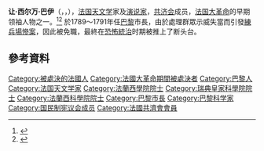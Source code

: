 {{Expand |time=2010-10-05T03:01:22+00:00 }} 
 
{{Infobox scientist
|name              = 让·西尔万·巴伊
|box_width         =
|image             =Jean-Sylvain Bailly--Louis-Pierre Deseine IMG 2257b.jpg
|image_width       =200px
|caption           =巴伊的半身像, {{link-en|路易-皮埃尔·迪塞纳|Louis-Pierre Deseine}}做
|birth_date        = {{birth date|1736|9|15|df=yes}}
|birth_place       = {{flag|Kingdom of France|name=法國}}[[巴黎|巴黎]]
|death_date        = {{death date and age|1793|11|12|1736|9|15|df=yes}}
|death_place       = {{flag|France|1790}}巴黎
|residence         =
|citizenship       =
|nationality       = [[法国|法国]]
|ethnicity         =
|field             = [[天文学|天文学]]
|work_institutions =
|alma_mater        =
|doctoral_advisor  =
|doctoral_students =
|known_for         =
|author_abbrev_bot =
|author_abbrev_zoo =
|influences        =  [[尼古拉·路易·拉卡伊|尼古拉·路易·拉卡伊]]
|influenced        =
|prizes            =
|religion          =
|footnotes         =
|signature         =
}}
'''让·西尔万·巴伊'''（{{lang-fr|Jean Sylvain Bailly}}，{{IPA-fr|ʒɑ̃ silvɛ̃ baji}}，{{bd|1736年|9月15日|1793年|11月12日|}}），[[法国|法国]][[天文学|天文学]]家及[[演说家|演说家]]，[[共济会|共济会]]成员，[[法国大革命|法国大革命]]的早期领袖人物之一。<ref>{{cite book|title=Dictionnaire universel de la Franc-Maçonnerie|first1= Monique|last1= Cara|first2=Jean-Marc|last2= Cara|first3= Marc |last3=Jode|language=fr|publisher=Larousse|date= 2011|isbn= 9782035861368}}</ref><ref>{{cite book|url=https://books.google.com/books?id=ImBge5zWOzoC|title=Le Paris des Francs-Maçons|first1=Emmanuel|last1=Pierrat|first2=Laurent|last2=Kupferman|language=fr|publisher=Le Cherche Midi|date=2013|isbn=9782749131429|access-date=2017-06-18|archive-date=2016-05-20|archive-url=https://web.archive.org/web/20160520040633/https://books.google.com/books?id=ImBge5zWOzoC|dead-url=no}}</ref> 於1789～1791年任[[巴黎|巴黎]]市長，由於處理群眾示威失當而引發[[練兵場慘案|練兵場慘案]]，因此被免職，最終在[[雅各宾专政|恐怖統治]]时期被推上了断头台。

==參考資料==
{{reflist}}

{{法国大革命}}
{{Authority control}}
{{DEFAULTSORT:Bailly, Jean Sylvain}}
[[Category:被處決的法國人|Category:被處決的法國人]]
[[Category:法國大革命期間被處決者|Category:法國大革命期間被處決者]]
[[Category:巴黎人|Category:巴黎人]]
[[Category:法国天文学家|Category:法国天文学家]]
[[Category:法蘭西學院院士|Category:法蘭西學院院士]]
[[Category:瑞典皇家科學院院士|Category:瑞典皇家科學院院士]]
[[Category:法蘭西科學院院士|Category:法蘭西科學院院士]]
[[Category:巴黎市長|Category:巴黎市長]]
[[Category:巴黎科学家|Category:巴黎科学家]]
[[Category:国民制宪议会成员|Category:国民制宪议会成员]]
[[Category:法國共濟會會員|Category:法國共濟會會員]]